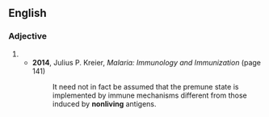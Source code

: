 {{also|non-living}}

==English==

===Adjective===
{{en-adj|-}}

# {{alternative spelling of|en|non-living}}
#* '''2014''', Julius P. Kreier, ''Malaria: Immunology and Immunization'' (page 141)
#*: It need not in fact be assumed that the premune state is implemented by immune mechanisms different from those induced by '''nonliving''' antigens.